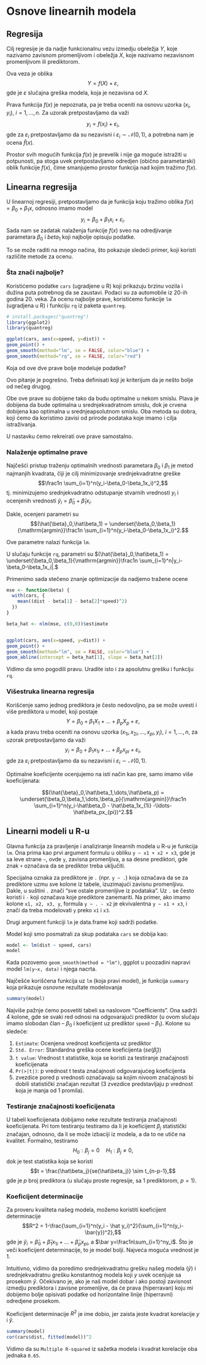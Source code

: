 # Osnove linearnih modela

## Regresija

Cilj regresije je da nadje funkcionalnu vezu izmedju obeležja $Y$, koje nazivamo zavisnom promenljivom i obeležja $X$, koje nazivamo nezavisnom promenljivom ili prediktorom.

Ova veza je oblika $$Y = f(X) + \varepsilon,$$ gde je $\varepsilon$ slučajna greška modela, koja je nezavisna od $X$.

Prava funkcija $f(x)$ je nepoznata, pa je treba oceniti na osnovu uzorka $(x_i, y_i),\ i=1,\dots,n$. Za uzorak pretpostavljamo da važi $$y_i = f(x_i) + \varepsilon_i,$$ gde za $\varepsilon_i$ pretpostavljamo da su nezavisni i $\varepsilon_i\sim\mathcal{N}(0,1)$, a potrebna nam je ocena $\hat{f}(x)$.

Prostor svih mogućih funkcija $f(x)$ je prevelik i nije ga moguće istražiti u potpunosti, pa stoga uvek pretpostavljamo odredjen (obično parametarski) oblik funkcije $f(x)$, čime smanjujemo prostor funkcija nad kojim tražimo $f(x)$.

## Linearna regresija

U linearnoj regresiji, pretpostavljamo da je funkcija koju tražimo oblika $f(x)=\beta_0+\beta_1x,$ odnosno imamo model $$y_i=\beta_0+\beta_1x_i+\varepsilon_i.$$ Sada nam se zadatak nalaženja funkcije $f(x)$ sveo na odredjivanje parametara $\beta_0$ i $beta_1$ koji najbolje opisuju podatke.

To se može raditi na mnogo načina, što pokazuje sledeći primer, koji koristi različite metode za ocenu.

### Šta znači najbolje?

Koristićemo podatke `cars` (ugradjene u R) koji prikazuju brzinu vozila i dužina puta potrebnog da se zaustavi. Podaci su za automobile iz 20-ih godina 20. veka. Za ocenu najbolje prave, koristićemo funkcije `lm` (ugradjena u R) i funkciju `rq` iz paketa `quantreg`.

```r
# install.packages("quantreg")
library(ggplot2)
library(quantreg)

ggplot(cars, aes(x=speed, y=dist)) +
geom_point() +
geom_smooth(method="lm", se = FALSE, color="blue") +
geom_smooth(method="rq", se = FALSE, color="red")
```

Koja od ove dve prave bolje modeluje podatke?

Ovo pitanje je pogrešno. Treba definisati koji je kriterijum da je nešto bolje od nečeg drugog.

Obe ove prave su dobijene tako da budu optimalne u nekom smislu. Plava je dobijena da bude optimalna u srednjekvadratnom smislu, dok je crvena dobijena kao optimalna u srednjeapsolutnom smislu. Oba metoda su dobra, koji ćemo da koristimo zavisi od prirode podataka koje imamo i cilja istraživanja.

U nastavku ćemo rekreirati ove prave samostalno.

### Nalaženje optimalne prave

Najčešći pristup traženju optimalnih vrednosti parametara $\beta_0$ i $\beta_1$ je metod najmanjih kvadrata, čiji je cilj minimizovanje srednjekvadratne greške $$\frac1n \sum_{i=1}^n(y_i-\beta_0-\beta_1x_i)^2,$$ tj. minimizujemo srednjekvadratno odstupanje stvarnih vrednosti $y_i$ i ocenjenih vrednosti $\hat{y}_i=\hat{\beta}_0+\hat\beta_1x_i$.

Dakle, ocenjeni parametri su $$(\hat{\beta}_0,\hat\beta_1) = \underset{\beta_0,\beta_1}{\mathrm{argmin}}\frac1n \sum_{i=1}^n(y_i-\beta_0-\beta_1x_i)^2.$$

Ove parametre nalazi funkcija `lm`.

U slučaju funkcije `rq`, parametri su $(\hat{\beta}_0,\hat\beta_1) = \underset{\beta_0,\beta_1}{\mathrm{argmin}}\frac1n \sum_{i=1}^n|y_i-\beta_0-\beta_1x_i|.$

Primenimo sada stečeno znanje optimizacije da nadjemo tražene ocene

```r
mse <- function(beta) {
  with(cars, {
    mean((dist - beta[1] - beta[2]*speed)^2)
  })
}

beta_hat <- nlm(mse, c(0,0))$estimate


ggplot(cars, aes(x=speed, y=dist)) +
geom_point() +
geom_smooth(method="lm", se = FALSE, color="blue") +
geom_abline(intercept = beta_hat[1], slope = beta_hat[2])
```

Vidimo da smo pogodili pravu. Uradite isto i za apsolutnu grešku i funkciju `rq`.
 
### Višestruka linearna regresija

Korišćenje samo jednog prediktora je često nedovoljno, pa se može uvesti i više prediktora u model, koji postaje
$$Y = \beta_0+\beta_1X_1+\dots+\beta_pX_p+\varepsilon,$$ a kada pravu treba oceniti na osnovu uzorka $(x_{1i},x_{2i},\dots,x_{pi}, y_i),\ i=1,\dots,n$, za uzorak pretpostavljamo da važi $$y_i = \beta_0+\beta_1x_{1i}+\dots+\beta_px_{pi} + \varepsilon_i,$$ gde za $\varepsilon_i$ pretpostavljamo da su nezavisni i $\varepsilon_i\sim\mathcal{N}(0,1)$.

Optimalne koeficijente ocenjujemo na isti način kao pre, samo imamo više koeficijenata:

$$(\hat{\beta}_0,\hat\beta_1,\dots,\hat\beta_p) = \underset{\beta_0,\beta_1,\dots,\beta_p}{\mathrm{argmin}}\frac1n \sum_{i=1}^n(y_i-\hat\beta_0 - \hat\beta_1x_{1i} -\ldots- \hat\beta_px_{pi})^2.$$

## Linearni modeli u R-u

Glavna funkcija za pravljenje i analiziranje linearnih modela u R-u je funkcija `lm`. Ona prima kao prvi argument formulu u obliku `y ~ x1 + x2 + x3`, gde je sa leve strane `~`, ovde `y`, zavisna promenljiva, a sa desne prediktori, gde znak `+` označava da se prediktor treba uključiti.

Specijalna oznaka za prediktore je `.` (npr. `y ~ .`) koja označava da se za prediktore uzmu sve kolone iz tabele, izuzimajući zavisnu promenljivu. Dakle, u suštini `.` znači "sve ostale promenljive iz podataka". Uz `.`  se često koristi i `-` koji označava koje prediktore zanemariti. Na primer, ako imamo kolone `x1, x2, x3, y`, formula `y ~ . - x2` je ekvivalentna `y ~ x1 + x3`, i znači da treba modelovati `y` preko `x1` i `x3`.

Drugi argument funkciji `lm` je data.frame koji sadrži podatke.

Model koji smo posmatrali za skup podataka `cars` se dobija kao:

```r
model <- lm(dist ~ speed, cars)
model
```

Kada pozovemo `geom_smooth(method = "lm")`, ggplot u poozadini napravi model `lm(y~x, data)` i njega nacrta.

Najčešće korišćena funkcija uz `lm` (koja pravi model), je funkcija `summary` koja prikazuje osnovne rezultate modelovanja

```r
summary(model)
```

Najviše pažnje ćemo posvetiti tabeli sa naslovom "Coefficients". Ona sadrži 4 kolone, gde se svaki red odnosi na odgovarajući prediktor (u ovom slučaju imamo slobodan član -- $\beta_0$ i koeficijent uz prediktor `speed` -- $\beta_1$). Kolone su sledeće:

1. `Estimate`: Ocenjena vrednost koeficijenta uz prediktor
2. `Std. Error`: Standardna greška ocene koeficijenta ($se(\hat\beta_j)$)
3. `t value`: Vrednost t statistike, koja se koristi za testiranje značajnosti koeficijenata
4. `Pr(>|t|)`: p vrednost t testa značajnosti odgovarajućeg koeficijenta
5. zvezdice pored p vrednosti označavaju sa kojim nivoom značajnosti bi dobili statistički značajan rezultat (3 zvezdice predstavljaju p vrednost koja je manja od 1 promila).

### Testiranje značajnosti koeficijenata {-}

U tabeli koeficijenata dobijamo neke rezultate testiranja značajnosti koeficijenata. Pri tom testiranju testiramo da li je koeficijent $\beta_j$ statistički značajan, odnosno, da li se može izbaciji iz modela, a da to ne utiče na kvalitet. Formalno, testiramo $$H_0: \beta_j=0\quad H_1:\beta_j\neq0,$$ dok je test statistika koja se koristi $$t = \frac{\hat\beta_j}{se(\hat\beta_j)} \sim t_{n-p-1},$$ gde je $p$ broj prediktora (u slučaju proste regresije, sa 1 prediktorom, $p=1$).

### Koeficijent determinacije

Za proveru kvaliteta našeg modela, možemo koristiti koeficijent determinacije $$R^2 = 1-\frac{\sum_{i=1}^n(y_i - \hat y_i)^2}{\sum_{i=1}^n(y_i-\bar{y})^2},$$ gde je $\hat y_i = \hat\beta_0 + \hat\beta_1x_{1i} +\ldots+ \hat\beta_px_{pi}$, a $\bar y=\frac1n\sum_{i=1}^ny_i$. Što je veči koeficijent determinacije, to je model bolji. Najveća moguća vrednost je 1.

Intuitivno, vidimo da poredimo srednjekvadratnu grešku našeg modela ($\hat y$) i srednjekvadratnu grešku konstantnog modela koji $y$ uvek ocenjuje sa prosekom $\bar y$. Očekivano je, ako je naš model dobar i ako postoji zavisnost izmedju prediktora i zavisne promenljive, da će prava (hiperravan) koju mi dobijemo bolje opisivati podatke od horizontalne linije (hiperravni) odredjene prosekom.

Koeficijent determinacije $R^2$ je ime dobio, jer zaista jeste kvadrat korelacije $y$ i $\hat y$.

```r
summary(model)
cor(cars$dist, fitted(model))^2
```

Vidimo da su `Multiple R-squared` iz sažetka modela i kvadrat korelacije oba jednaka `0.65`.


